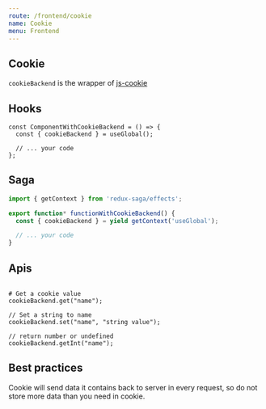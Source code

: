 ```yaml
---
route: /frontend/cookie
name: Cookie
menu: Frontend
---
```


## Cookie

`cookieBackend` is the wrapper of [js-cookie](https://github.com/js-cookie/js-cookie)

## Hooks

```tsx
const ComponentWithCookieBackend = () => {
  const { cookieBackend } = useGlobal();

  // ... your code
};
```

## Saga

```ts
import { getContext } from 'redux-saga/effects';

export function* functionWithCookieBackend() {
  const { cookieBackend } = yield getContext('useGlobal');

  // ... your code
}
```

## Apis

```tsx

# Get a cookie value
cookieBackend.get("name");

// Set a string to name
cookieBackend.set("name", "string value");

// return number or undefined
cookieBackend.getInt("name");

```
## Best practices

Cookie will send data it contains back to server in every request, so do not store more data than you need in cookie.
